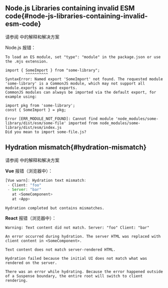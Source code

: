 
## Node.js Libraries containing invalid ESM code{#node-js-libraries-containing-invalid-esm-code}

请参阅 <Link href="/invalid-esm" /> 中的解释和解决方案

Node.js 报错：

```
To load an ES module, set "type": "module" in the package.json or use the .mjs extension.
```

```
import { SomeImport } from "some-library";
         ^^^^^^^^^^
SyntaxError: Named export 'SomeImport' not found. The requested module 'some-library' is a CommonJS module, which may not support all module.exports as named exports.
CommonJS modules can always be imported via the default export, for example using:

import pkg from 'some-library';
const { SomeImport } = pkg;
```

```
Error [ERR_MODULE_NOT_FOUND]: Cannot find module 'node_modules/some-library/dist/esm/some-file' imported from node_modules/some-library/dist/esm/index.js
Did you mean to import some-file.js?
```

## Hydration mismatch{#hydration-mismatch}

请参阅 <Link href="/hydration-mismatch" /> 中的解释和解决方案

**Vue** 报错（浏览器中）：

```js
[Vue warn]: Hydration text mismatch:
 - Client: "foo"
 - Server: "bar"
   at <SomeComponent>
   at <App>
```

```
Hydration completed but contains mismatches.
```

**React** 报错（浏览器中）：

```
Warning: Text content did not match. Server: "foo" Client: "bar"
```

```
An error occurred during hydration. The server HTML was replaced with client content in <SomeComponent>.
```

```
Text content does not match server-rendered HTML.
```

```
Hydration failed because the initial UI does not match what was rendered on the server.
```

```
There was an error while hydrating. Because the error happened outside of a Suspense boundary, the entire root will switch to client rendering.
```
